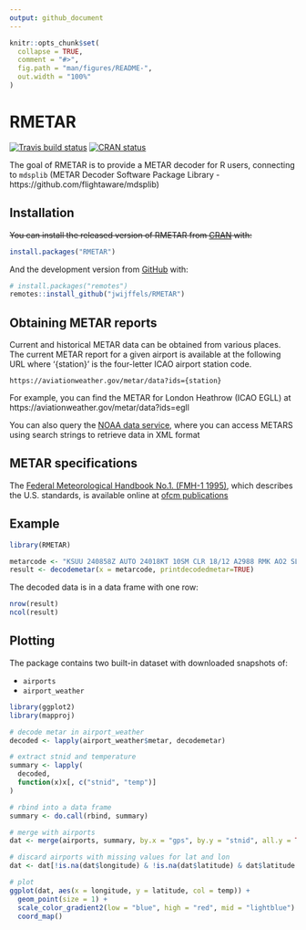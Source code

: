 ```yaml
---
output: github_document
---
```


<!-- README.md is generated from README.Rmd. Please edit that file -->

```r
knitr::opts_chunk$set(
  collapse = TRUE,
  comment = "#>",
  fig.path = "man/figures/README-",
  out.width = "100%"
)
```

# RMETAR

<!-- badges: start -->
[![Travis build status](https://travis-ci.org/jwijffels/RMETAR.svg?branch=master)](https://travis-ci.org/jwijffels/RMETAR)
[![CRAN status](https://www.r-pkg.org/badges/version/RMETAR)](https://CRAN.R-project.org/package=RMETAR)
<!-- badges: end -->

The goal of RMETAR is to provide a METAR decoder for R users, connecting to `mdsplib` (METAR Decoder Software Package Library - https://github.com/flightaware/mdsplib) 


## Installation

~~You can install the released version of RMETAR from [CRAN](https://CRAN.R-project.org) with:~~

``` r
install.packages("RMETAR")
```

And the development version from [GitHub](https://github.com/) with:

``` r
# install.packages("remotes")
remotes::install_github("jwijffels/RMETAR")
```


## Obtaining METAR reports

Current and historical METAR data can be obtained from various places. The current METAR report for a given airport is available at the following URL where '{station}' is the four-letter ICAO airport station code.


    https://aviationweather.gov/metar/data?ids={station}

For example, you can find the METAR for London Heathrow (ICAO EGLL) at https://aviationweather.gov/metar/data?ids=egll
    

You can also query the [NOAA data service](https://aviationweather.gov/dataserver/example?datatype=metar), where you can access METARS using search strings to retrieve data in XML format


## METAR specifications


The [Federal Meteorological Handbook No.1. (FMH-1 1995)](https://www.ofcm.gov/publications/fmh/FMH1/FMH1_2017.pdf), which describes the U.S. standards, is available online at [ofcm publications](https://www.ofcm.gov/publications/fmh/allfmh2.htm)

## Example


```r
library(RMETAR)
```

```r
metarcode <- "KSUU 240858Z AUTO 24018KT 10SM CLR 18/12 A2988 RMK AO2 SLPNO T01750124 58003 RVRNO"
result <- decodemetar(x = metarcode, printdecodedmetar=TRUE)
```

The decoded data is in a data frame with one row:

```r
nrow(result)
ncol(result)
```


## Plotting 

The package contains two built-in dataset with downloaded snapshots of:

* `airports`
* `airport_weather`

```r
library(ggplot2)
library(mapproj)

# decode metar in airport_weather
decoded <- lapply(airport_weather$metar, decodemetar)

# extract stnid and temperature
summary <- lapply(
  decoded, 
  function(x)x[, c("stnid", "temp")]
)

# rbind into a data frame
summary <- do.call(rbind, summary)

# merge with airports
dat <- merge(airports, summary, by.x = "gps", by.y = "stnid", all.y = TRUE)

# discard airports with missing values for lat and lon
dat <- dat[!is.na(dat$longitude) & !is.na(dat$latitude) & dat$latitude > -80, ]

# plot
ggplot(dat, aes(x = longitude, y = latitude, col = temp)) +
  geom_point(size = 1) +
  scale_color_gradient2(low = "blue", high = "red", mid = "lightblue") +
  coord_map()
```

